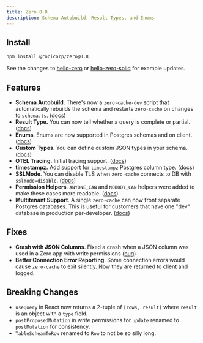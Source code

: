 ```yaml
---
title: Zero 0.8
description: Schema Autobuild, Result Types, and Enums
---
```


## Install

```bash
npm install @rocicorp/zero@0.8
```

See the changes to [hello-zero](https://github.com/rocicorp/hello-zero/pull/8) or [hello-zero-solid](https://github.com/rocicorp/hello-zero-solid/pull/5) for example updates.

## Features

- **Schema Autobuild**. There's now a `zero-cache-dev` script that automatically rebuilds the schema and restarts `zero-cache` on changes to `schema.ts`. ([docs](../zero-schema#building-the-zero-schema))
- **Result Type.** You can now tell whether a query is complete or partial. ([docs](/docs/reading-data#completeness))
- **Enums**. Enums are now supported in Postgres schemas and on client. ([docs](../postgres-support#column-types))
- **Custom Types**. You can define custom JSON types in your schema. ([docs](../zero-schema#custom-json-types))
- **OTEL Tracing.** Initial tracing support. ([docs](/docs/zero-cache-config#log-trace-collector))
- **timestampz.** Add support for `timestampz` Postgres column type. ([docs](../postgres-support#column-types))
- **SSLMode**. You can disable TLS when `zero-cache` connects to DB with `sslmode=disable`. ([docs](../connecting-to-postgres#ssl-mode))
- **Permission Helpers**. `ANYONE_CAN` and `NOBODY_CAN` helpers were added to make these cases more readable. ([docs](../permissions#helpers))
- **Multitenant Support**. A single `zero-cache` can now front separate Postgres databases. This is useful for customers that have one "dev" database in production per-developer. ([docs](../zero-cache-config#multitenant))

## Fixes

- **Crash with JSON Columns**. Fixed a crash when a JSON column was used in a Zero app with write permissions ([bug](https://bugs.rocicorp.dev/issue/3215))
- **Better Connection Error Reporting**. Some connection errors would cause `zero-cache` to exit silently. Now they are returned to client and logged.


## Breaking Changes

- `useQuery` in React now returns a 2-tuple of `[rows, result]` where `result` is an object with a `type` field.
- `postProposedMutation` in write permissions for `update` renamed to `postMutation` for consistency.
- `TableScheamToRow` renamed to `Row` to not be so silly long.
